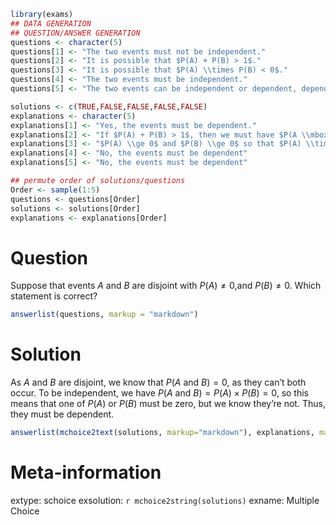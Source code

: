 ```r
library(exams)
## DATA GENERATION
## QUESTION/ANSWER GENERATION
questions <- character(5)
questions[1] <- "The two events must not be independent."
questions[2] <- "It is possible that $P(A) + P(B) > 1$."
questions[3] <- "It is possible that $P(A) \\times P(B) < 0$."
questions[4] <- "The two events must be independent."
questions[5] <- "The two events can be independent or dependent, depending on the probabilities of the two events."

solutions <- c(TRUE,FALSE,FALSE,FALSE,FALSE)
explanations <- character(5)
explanations[1] <- "Yes, the events must be dependent."
explanations[2] <- "If $P(A) + P(B) > 1$, then we must have $P(A \\mbox{ and } B) > 0$, as $P(A \\mbox{ or } B) = P(A) + P(B) - P(A \\mbox{ and } B) \\le 1$ as it is a probability."
explanations[3] <- "$P(A) \\ge 0$ and $P(B) \\ge 0$ so that $P(A) \\times P(B) \\ge 0$."
explanations[4] <- "No, the events must be dependent"
explanations[5] <- "No, the events must be dependent"

## permute order of solutions/questions
Order <- sample(1:5)
questions <- questions[Order]
solutions <- solutions[Order]
explanations <- explanations[Order]  
```


Question
========

Suppose that events $A$ and $B$ are disjoint with $P(A) \ne 0$,and $P(B) \ne 0$. Which statement is correct?

```r
answerlist(questions, markup = "markdown")
```

Solution
========

As $A$ and $B$ are disjoint, we know that $P(A \mbox{ and } B) = 0$, as they can't both occur. To be
independent, we have $P(A \mbox{ and } B) = P(A) \times P(B) = 0$, so this means that one of $P(A)$ or $P(B)$ must
be zero, but we know they're not. Thus, they must be dependent.

```r
answerlist(mchoice2text(solutions, markup="markdown"), explanations, markup = "markdown")
```

Meta-information
================

extype: schoice
exsolution: `r mchoice2string(solutions)`
exname: Multiple Choice
